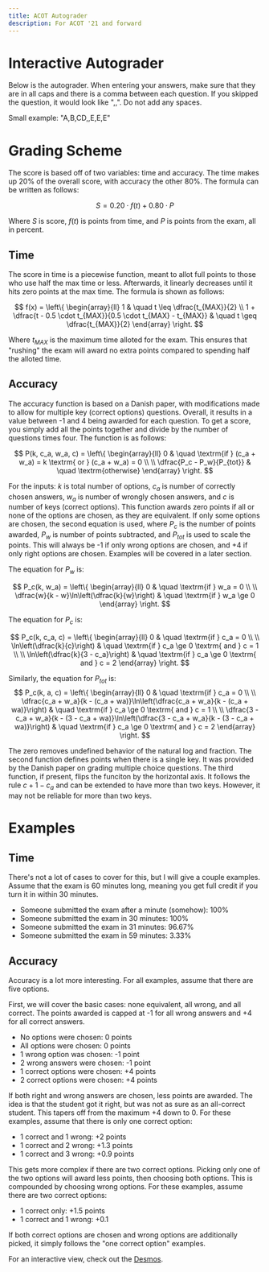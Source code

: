 ```yaml
---
title: ACOT Autograder
description: For ACOT '21 and forward
---
```



# Interactive Autograder

Below is the autograder.
When entering your answers, make sure that they are in all caps and there is a comma between each question.
If you skipped the question, it would look like ",,".
Do not add any spaces.

Small example: "A,B,CD,,E,E,E"

<Autograder/>
<p/>

# Grading Scheme

The score is based off of two variables: time and accuracy.
The time makes up 20% of the overall score, with accuracy the other 80%.
The formula can be written as follows:

$$
S = 0.20 \cdot f(t) + 0.80 \cdot P
$$

Where $S$ is score, $f(t)$ is points from time, and $P$ is points from the exam, all in percent.

## Time
The score in time is a piecewise function, meant to allot full points to those who use half the max time or less.
Afterwards, it linearly decreases until it hits zero points at the max time.
The formula is shown as follows: 

$$
f(x) = 
\left\{
	\begin{array}{ll}
			1 																															& \quad t \leq \dfrac{t_{MAX}}{2} \\
			1 + \dfrac{t - 0.5 \cdot t_{MAX}}{0.5 \cdot t_{MAX} - t_{MAX}} 	& \quad t \geq \dfrac{t_{MAX}}{2}
	\end{array}
\right.
$$

Where $t_{MAX}$ is the maximum time alloted for the exam.
This ensures that "rushing" the exam will award no extra points compared to spending half the alloted time.


## Accuracy

The accuracy function is based on a Danish paper, with modifications made to allow for multiple key (correct options) questions.
Overall, it results in a value between -1 and 4 being awarded for each question.
To get a score, you simply add all the points together and divide by the number of questions times four.
The function is as follows:

$$
P(k, c_a, w_a, c) = 
\left\{
	\begin{array}{ll}
			0 													& \quad \textrm{if } (c_a + w_a) = k \textrm{ or } (c_a + w_a) = 0 \\ \\
			\dfrac{P_c - P_w}{P_{tot}} 	& \quad \textrm{otherwise}
	\end{array}
\right.
$$

For the inputs: $k$ is total number of options, $c_a$ is number of correctly chosen answers, $w_a$ is number of wrongly chosen answers, and $c$ is number of keys (correct options).
This function awards zero points if all or none of the options are chosen, as they are equivalent.
If only some options are chosen, the second equation is used, where $P_c$ is the number of points awarded, $P_w$ is number of points subtracted, and $P_{tot}$ is used to scale the points.
This will always be -1 if only wrong options are chosen, and +4 if only right options are chosen.
Examples will be covered in a later section.

The equation for $P_w$ is:

$$
P_c(k, w_a) =
\left\{
	\begin{array}{ll}
			0 																									& \quad \textrm{if } w_a = 0 \\ \\
			\dfrac{w}{k - w}\ln\left(\dfrac{k}{w}\right) 				& \quad \textrm{if } w_a \ge 0
	\end{array}
\right.
$$

The equation for $P_c$ is:

$$
P_c(k, c_a, c) =
\left\{
	\begin{array}{ll}
			0 																	& \quad \textrm{if } c_a = 0 \\ \\
			\ln\left(\dfrac{k}{c}\right) 				& \quad \textrm{if } c_a \ge 0 \textrm{ and } c = 1 \\ \\
			\ln\left(\dfrac{k}{3 - c_a}\right)	& \quad \textrm{if } c_a \ge 0 \textrm{ and } c = 2
	\end{array}
\right.
$$

Similarly, the equation for $P_{tot}$ is:
$$
P_c(k, a, c) =
\left\{
	\begin{array}{ll}
			0 																	& \quad \textrm{if } c_a = 0 \\ \\
			\dfrac{c_a + w_a}{k - (c_a + wa)}\ln\left(\dfrac{c_a + w_a}{k - (c_a + wa)}\right) 				& \quad \textrm{if } c_a \ge 0 \textrm{ and } c = 1 \\ \\
			\dfrac{3 - c_a + w_a}{k - (3 - c_a + wa)}\ln\left(\dfrac{3 - c_a + w_a}{k - (3 - c_a + wa)}\right)	& \quad \textrm{if } c_a \ge 0 \textrm{ and } c = 2
	\end{array}
\right.
$$

The zero removes undefined behavior of the natural log and fraction.
The second function defines points when there is a single key.
It was provided by the Danish paper on grading multiple choice questions.
The third function, if present, flips the funciton by the horizontal axis.
It follows the rule $c + 1 - c_a$ and can be extended to have more than two keys.
However, it may not be reliable for more than two keys.

# Examples

## Time

There's not a lot of cases to cover for this, but I will give a couple examples.
Assume that the exam is 60 minutes long, meaning you get full credit if you turn it in within 30 minutes.

 - Someone submitted the exam after a minute (somehow): 100%
 - Someone submitted the exam in 30 minutes: 100%
 - Someone submitted the exam in 31 minutes: 96.67%
 - Someone submitted the exam in 59 minutes: 3.33%


## Accuracy

Accuracy is a lot more interesting.
For all examples, assume that there are five options.

First, we will cover the basic cases: none equivalent, all wrong, and all correct.
The points awarded is capped at -1 for all wrong answers and +4 for all correct answers.

 - No options were chosen: 0 points
 - All options were chosen: 0 points
 - 1 wrong option was chosen: -1 point
 - 2 wrong answers were chosen: -1 point
 - 1 correct options were chosen: +4 points
 - 2 correct options were chosen: +4 points

If both right and wrong answers are chosen, less points are awarded.
The idea is that the student got it right, but was not as sure as an all-correct student.
This tapers off from the maximum +4 down to 0.
For these examples, assume that there is only one correct option:

 - 1 correct and 1 wrong: +2 points
 - 1 correct and 2 wrong: +1.3 points
 - 1 correct and 3 wrong: +0.9 points

This gets more complex if there are two correct options.
Picking only one of the two options will award less points, then choosing both options.
This is compounded by choosing wrong options.
For these examples, assume there are two correct options:

 - 1 correct only: +1.5 points
 - 1 correct and 1 wrong: +0.1

If both correct options are chosen and wrong options are additionally picked, it simply follows the "one correct option" examples.

For an interactive view, check out the [Desmos](https://www.desmos.com/calculator/xzmzy4whuo).
